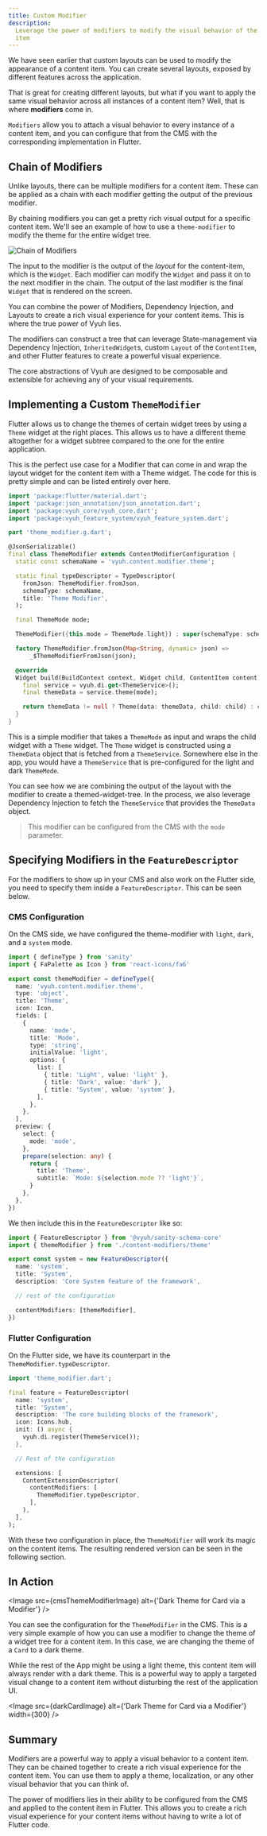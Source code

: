 ```yaml
---
title: Custom Modifier
description:
  Leverage the power of modifiers to modify the visual behavior of the content
  item
---
```



We have seen earlier that custom layouts can be used to modify the appearance of
a content item. You can create several layouts, exposed by different features
across the application.

That is great for creating different layouts, but what if you want to apply the
same visual behavior across all instances of a content item? Well, that is where
**modifiers** come in.

`Modifiers` allow you to attach a visual behavior to every instance of a content
item, and you can configure that from the CMS with the corresponding
implementation in Flutter.

## Chain of Modifiers

Unlike layouts, there can be multiple modifiers for a content item. These can be
applied as a chain with each modifier getting the output of the previous
modifier.

By chaining modifiers you can get a pretty rich visual output for a specific
content item. We'll see an example of how to use a `theme-modifier` to modify
the theme for the entire widget tree.

![Chain of Modifiers](images/chain-of-modifiers.png)

The input to the modifier is the output of the _layout_ for the content-item,
which is the `Widget`. Each modifier can modify the `Widget` and pass it on to
the next modifier in the chain. The output of the last modifier is the final
`Widget` that is rendered on the screen.

<Aside type="tip" title={'Creative combination of Modifiers, DI, Layout within Vyuh'}>

You can combine the power of Modifiers, Dependency Injection, and Layouts to
create a rich visual experience for your content items. This is where the true
power of Vyuh lies.

The modifiers can construct a tree that can leverage State-management via
Dependency Injection, `InheritedWidget`s, custom `Layout` of the `ContentItem`,
and other Flutter features to create a powerful visual experience.

The core abstractions of Vyuh are designed to be composable and extensible for
achieving any of your visual requirements.

</Aside>

## Implementing a Custom `ThemeModifier`

Flutter allows us to change the themes of certain widget trees by using a
`Theme` widget at the right places. This allows us to have a different theme
altogether for a widget subtree compared to the one for the entire application.

This is the perfect use case for a Modifier that can come in and wrap the layout
widget for the content item with a Theme widget. The code for this is pretty
simple and can be listed entirely over here.

```dart title="theme_modifier.dart" showLineNumbers {26-31}
import 'package:flutter/material.dart';
import 'package:json_annotation/json_annotation.dart';
import 'package:vyuh_core/vyuh_core.dart';
import 'package:vyuh_feature_system/vyuh_feature_system.dart';

part 'theme_modifier.g.dart';

@JsonSerializable()
final class ThemeModifier extends ContentModifierConfiguration {
  static const schemaName = 'vyuh.content.modifier.theme';

  static final typeDescriptor = TypeDescriptor(
    fromJson: ThemeModifier.fromJson,
    schemaType: schemaName,
    title: 'Theme Modifier',
  );

  final ThemeMode mode;

  ThemeModifier({this.mode = ThemeMode.light}) : super(schemaType: schemaName);

  factory ThemeModifier.fromJson(Map<String, dynamic> json) =>
      _$ThemeModifierFromJson(json);

  @override
  Widget build(BuildContext context, Widget child, ContentItem content) {
    final service = vyuh.di.get<ThemeService>();
    final themeData = service.theme(mode);

    return themeData != null ? Theme(data: themeData, child: child) : child;
  }
}

```

This is a simple modifier that takes a `ThemeMode` as input and wraps the child
widget with a `Theme` widget. The `Theme` widget is constructed using a
`ThemeData` object that is fetched from a `ThemeService`. Somewhere else in the
app, you would have a `ThemeService` that is pre-configured for the light and
dark `ThemeMode`.

You can see how we are combining the output of the layout with the modifier to
create a themed-widget-tree. In the process, we also leverage Dependency
Injection to fetch the `ThemeService` that provides the `ThemeData` object.

> This modifier can be configured from the CMS with the `mode` parameter.

## Specifying Modifiers in the `FeatureDescriptor`

For the modifiers to show up in your CMS and also work on the Flutter side, you
need to specify them inside a `FeatureDescriptor`. This can be seen below.

### CMS Configuration

On the CMS side, we have configured the theme-modifier with `light`, `dark`, and
a `system` mode.

```typescript title="content-modifiers/theme.ts"
import { defineType } from 'sanity'
import { FaPalette as Icon } from 'react-icons/fa6'

export const themeModifier = defineType({
  name: 'vyuh.content.modifier.theme',
  type: 'object',
  title: 'Theme',
  icon: Icon,
  fields: [
    {
      name: 'mode',
      title: 'Mode',
      type: 'string',
      initialValue: 'light',
      options: {
        list: [
          { title: 'Light', value: 'light' },
          { title: 'Dark', value: 'dark' },
          { title: 'System', value: 'system' },
        ],
      },
    },
  ],
  preview: {
    select: {
      mode: 'mode',
    },
    prepare(selection: any) {
      return {
        title: 'Theme',
        subtitle: `Mode: ${selection.mode ?? 'light'}`,
      }
    },
  },
})
```

We then include this in the `FeatureDescriptor` like so:

```typescript title="feature.ts" showLineNumbers {11}
import { FeatureDescriptor } from '@vyuh/sanity-schema-core'
import { themeModifier } from './content-modifiers/theme'

export const system = new FeatureDescriptor({
  name: 'system',
  title: 'System',
  description: 'Core System feature of the framework',

  // rest of the configuration

  contentModifiers: [themeModifier],
})
```

### Flutter Configuration

On the Flutter side, we have its counterpart in the
`ThemeModifier.typeDescriptor`.

```dart title="feature.dart" showLineNumbers {16-18}
import 'theme_modifier.dart';

final feature = FeatureDescriptor(
  name: 'system',
  title: 'System',
  description: 'The core building blocks of the framework',
  icon: Icons.hub,
  init: () async {
    vyuh.di.register(ThemeService());
  },

  // Rest of the configuration

  extensions: [
    ContentExtensionDescriptor(
      contentModifiers: [
        ThemeModifier.typeDescriptor,
      ],
    ),
  ],
);

```

With these two configuration in place, the `ThemeModifier` will work its magic
on the content items. The resulting rendered version can be seen in the
following section.

## In Action

<Image src={cmsThemeModifierImage} alt={'Dark Theme for Card via a Modifier'} />

You can see the configuration for the `ThemeModifier` in the CMS. This is a very
simple example of how you can use a modifier to change the theme of a widget
tree for a content item. In this case, we are changing the theme of a `Card` to
a dark theme.

While the rest of the App might be using a light theme, this content item will
always render with a dark theme. This is a powerful way to apply a targeted
visual change to a content item without disturbing the rest of the application
UI.

<Image
  src={darkCardImage}
  alt={'Dark Theme for Card via a Modifier'}
  width={300}
/>

## Summary

Modifiers are a powerful way to apply a visual behavior to a content item. They
can be chained together to create a rich visual experience for the content item.
You can use them to apply a theme, localization, or any other visual behavior
that you can think of.

The power of modifiers lies in their ability to be configured from the CMS and
applied to the content item in Flutter. This allows you to create a rich visual
experience for your content items without having to write a lot of Flutter code.
